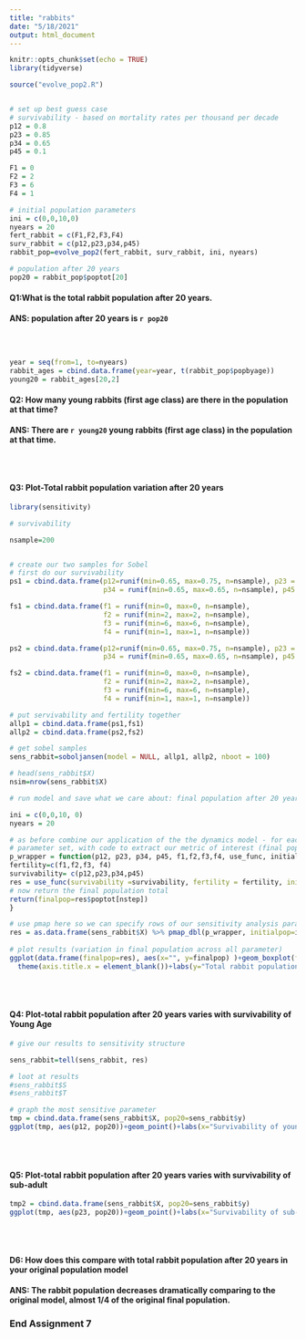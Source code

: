```yaml
---
title: "rabbits"
date: "5/18/2021"
output: html_document
---
```


```r
knitr::opts_chunk$set(echo = TRUE)
library(tidyverse)
```


```r

source("evolve_pop2.R")


# set up best guess case
# survivability - based on mortality rates per thousand per decade
p12 = 0.8
p23 = 0.85
p34 = 0.65
p45 = 0.1

F1 = 0
F2 = 2
F3 = 6
F4 = 1

# initial population parameters
ini = c(0,0,10,0)
nyears = 20
fert_rabbit = c(F1,F2,F3,F4)
surv_rabbit = c(p12,p23,p34,p45)
rabbit_pop=evolve_pop2(fert_rabbit, surv_rabbit, ini, nyears)

# population after 20 years
pop20 = rabbit_pop$poptot[20]
```

#### Q1:What is the total rabbit population after 20 years.

**ANS: population after 20 years is `r pop20`**

<br>
<br>

```r
year = seq(from=1, to=nyears)
rabbit_ages = cbind.data.frame(year=year, t(rabbit_pop$popbyage))
young20 = rabbit_ages[20,2]
```

#### Q2: How many young rabbits (first age class) are there in the population at that time?

**ANS: There are `r young20` young rabbits (first age class) in the population at that time.**

<br>
<br>

#### Q3: Plot-Total rabbit population variation after 20 years

```r

library(sensitivity)

# survivability 

nsample=200


# create our two samples for Sobel
# first do our survivability
ps1 = cbind.data.frame(p12=runif(min=0.65, max=0.75, n=nsample), p23 = runif(min=0.75, max=0.8, n=nsample),
                       p34 = runif(min=0.65, max=0.65, n=nsample), p45 = runif(min=0.1, max=0.1, n=nsample))

fs1 = cbind.data.frame(f1 = runif(min=0, max=0, n=nsample), 
                       f2 = runif(min=2, max=2, n=nsample),
                       f3 = runif(min=6, max=6, n=nsample),
                       f4 = runif(min=1, max=1, n=nsample))

ps2 = cbind.data.frame(p12=runif(min=0.65, max=0.75, n=nsample), p23 = runif(min=0.75, max=0.8, n=nsample),
                       p34 = runif(min=0.65, max=0.65, n=nsample), p45 = runif(min=0.1, max=0.1, n=nsample))

fs2 = cbind.data.frame(f1 = runif(min=0, max=0, n=nsample), 
                       f2 = runif(min=2, max=2, n=nsample),
                       f3 = runif(min=6, max=6, n=nsample),
                       f4 = runif(min=1, max=1, n=nsample))

# put servivability and fertility together
allp1 = cbind.data.frame(ps1,fs1)
allp2 = cbind.data.frame(ps2,fs2)

# get sobel samples
sens_rabbit=soboljansen(model = NULL, allp1, allp2, nboot = 100)

# head(sens_rabbit$X)
nsim=nrow(sens_rabbit$X)

# run model and save what we care about: final population after 20 years 

ini = c(0,0,10, 0)
nyears = 20

# as before combine our application of the the dynamics model - for each
# parameter set, with code to extract our metric of interest (final population)
p_wrapper = function(p12, p23, p34, p45, f1,f2,f3,f4, use_func, initialpop, nstep ) {
fertility=c(f1,f2,f3, f4)
survivability= c(p12,p23,p34,p45)
res = use_func(survivability =survivability, fertility = fertility, initialpop=initialpop, nstep=nstep)
# now return the final population total
return(finalpop=res$poptot[nstep])
}

# use pmap here so we can specify rows of our sensitivity analysis parameter object 
res = as.data.frame(sens_rabbit$X) %>% pmap_dbl(p_wrapper, initialpop=ini, nstep=nyears, use_func=evolve_pop2)
         
# plot results (variation in final population across all parameter)
ggplot(data.frame(finalpop=res), aes(x="", y=finalpop) )+geom_boxplot(fill="blue")+
  theme(axis.title.x = element_blank())+labs(y="Total rabbit population after 20 years")

```


<br>
<br>

#### Q4: Plot-total rabbit population after 20 years varies with survivability of Young Age


```r
# give our results to sensitivity structure

sens_rabbit=tell(sens_rabbit, res)

# loot at results
#sens_rabbit$S
#sens_rabbit$T

# graph the most sensitive parameter
tmp = cbind.data.frame(sens_rabbit$X, pop20=sens_rabbit$y)
ggplot(tmp, aes(p12, pop20))+geom_point()+labs(x="Survivability of young rabbit",y="pop after 20 years")
```


<br>
<br>

#### Q5: Plot-total rabbit population after 20 years varies with survivability of sub-adult


```r

tmp2 = cbind.data.frame(sens_rabbit$X, pop20=sens_rabbit$y)
ggplot(tmp, aes(p23, pop20))+geom_point()+labs(x="Survivability of sub-adult rabbit",y="pop after 20 years")
```


<br>
<br>

#### D6: How does this compare with total rabbit population after 20 years in your original population model

**ANS: The rabbit population decreases dramatically comparing to the original model, almost 1/4 of the original final population. **

### End Assignment 7